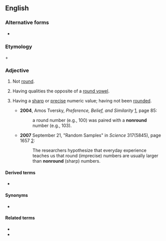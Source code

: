 ==English==

===Alternative forms===
* {{l|en|non-round}}

===Etymology===
{{m|en|non-}} + {{m|en|round}}

===Adjective===
{{en-adj|-}}

# {{qualifier|of a shape}} Not [[round]].
# {{lb|en|phonetics|of a vowel}} Having qualities the opposite of a [[round vowel]].
# {{lb|en|psychology|of a number}} Having a [[sharp]] or [[precise]] numeric value; having not been [[rounded]].
#* '''2004''', Amos Tversky, ''Preference, Belief, and Similarity'' [http://books.google.com/books?id=OCXAgA3sigIC], page 85:
#*: a round number (e.g., 100) was paired with a '''nonround''' number (e.g., 103).
#* '''2007''' September 21, "Random Samples" in ''Science'' 317(5845), page 1657 [http://www.sciencemag.org/cgi/content/full/317/5845/1657b]:
#*: The researchers hypothesize that everyday experience teaches us that round (imprecise) numbers are usually larger than '''nonround''' (sharp) numbers.

====Derived terms====
* {{l|en|nonroundness}}

====Synonyms====
* {{l|en|unrounded}}

====Related terms====
* {{l|en|nonhigh}}
* {{l|en|nonback}}